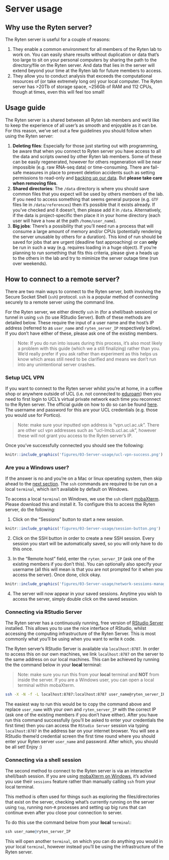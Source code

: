 # Server usage {#server-usage}

## Why use the Ryten server?

The Ryten server is useful for a couple of reasons:

1.  They enable a common environment for all members of the Ryten lab to work on. You can easily share results without duplication or data that's too large to sit on your personal computers by sharing the path to the directory/file on the Ryten server. And data that lies in the server will extend beyond your time at the Ryten lab for future members to access.
2.  They allow you to conduct analysis that exceeds the computational resources of (or take extremely long on) your local computer. The Ryten server has \>20Tb of storage space, \~256Gb of RAM and 112 CPUs, though at times, even this will feel too small!

## Usage guide

The Ryten server is a shared between all Ryten lab members and we'd like to keep the experience of all user's as smooth and enjoyable as it can be. For this reason, we've set out a few guidelines you should follow when using the Ryten server:

1.  **Deleting files**: Especially for those just starting out with programming, be aware that when you connect to Ryten server you have access to all the data and scripts owned by other Ryten lab members. Some of these can be easily regenerated, however for others regeneration will be near impossible (e.g. raw RNA-seq data) or time-consuming. There are fail-safe measures in place to prevent deletion accidents such as setting permissions to read-only and [backing up our data](#data_backup). But **please take care when removing files**.
2.  **Shared directories**: The `/data` directory is where you should save common files that you expect will be used by others members of the lab. If you need to access something that seems general purpose (e.g. `GTF` files lie in `/data/references`) then it's possible that it exists already. If you've checked and it doesn't, then please add it in `/data`. Alternatively, if the data is project-specific then place it in your home directory (each user will have a `home` at the path `/home/user_name`).
3.  **Big jobs**: There's a possibility that you'll need run a process that will consume a large amount of memory and/or CPUs (potentially rendering the server unusable by others for a duration). This kind of run should be saved for jobs that are urgent (deadline fast approaching) or can **only** be run in such a way (e.g. requires loading in a huge object). If you're planning to run something that fits this criteria, please give a heads up to the others in the lab and try to miminize the server outage time (run over weekends).

## How to connect to a remote server?

There are two main ways to connect to the Ryten server, both involving the Secure Socket Shell (`ssh`) protocol. `ssh` is a popular method of connecting securely to a remote server using the command line.

For the Ryten server, we either directly `ssh` in (for a shell/bash session) or tunnel in using `ssh` (to use RStudio Server). Both of these methods are detailed below. These require the input of a user name and the host's IP address (referred to as `user_name` and `ryten_server_IP` respectively below). If you don't have either of these, please ask one of the existing members.

> Note: If you do run into issues during this process, it's also most likely a problem with this guide (which we a still finalizing) rather than you. We'd really prefer if you ask rather than experiment as this helps us know which areas still need to be clarified and means we don't run into any unintentional server crashes.

### Setup UCL VPN

If you want to connect to the Ryten server whilst you're at home, in a coffee shop or anywhere outside of UCL (i.e. not connected to [eduroam](https://www.ucl.ac.uk/isd/services/get-connected/wi-fi-wireless-networks/eduroam-wi-fi-ucl)) then you need to first login to UCL's virtual private network each time you reconnect to the Ryten server. The official guide on how to do so can be found [here](https://www.ucl.ac.uk/isd/services/get-connected/ucl-virtual-private-network-vpn). The username and password for this are your UCL credentials (e.g. those you would use for Portico).

> Note: make sure your inputted vpn address is "vpn.ucl.ac.uk". There are other ucl vpn addresses such as "ucl-lmcb.ucl.ac.uk", however these will not grant you access to the Ryten server's IP.

Once you've successfully connected you should see the following:

```r
knitr::include_graphics('figures/03-Server-usage/ucl-vpn-success.png')
```

### Are you a Windows user? {#windows-mobaxterm}

If the answer is no and you're on a Mac or linux operating system, then skip ahead to the [next section](#connect-rserver). The `ssh` commands are required to be run on a local `terminal`, which isn't available by default on Windows.

To access a local `terminal` on Windows, we use the `ssh` client [mobaXterm](https://mobaxterm.mobatek.net/). Please download this and install it. To configure this to access the Ryten server, do the following:

1.  Click on the "Sessions" button to start a new session.

```r
knitr::include_graphics('figures/03-Server-usage/session-button.png')
```

2.  Click on the SSH button in order to create a new SSH session. Every session you start will be automatically saved, so you will only have to do this once.

3.  In the "Remote host" field, enter the `ryten_server_IP` (ask one of the existing members if you don't this). You can optionally also specify your username (all this will mean is that you are not prompted for it when you access the server). Once done, click okay.

```r
knitr::include_graphics('figures/03-Server-usage/network-sessions-manager.png')
```

4.  The server will now appear in your saved sessions. Anytime you wish to access the server, simply double click on the saved session.

### Connecting via RStudio Server {#connect-rserver}

The Ryten server has a continuously running, free version of [RStudio Server](https://rstudio.com/products/rstudio/download-server/) installed. This allows you to use the nice interface of RStudio, whilst accessing the computing infrastructure of the Ryten Server. This is most commonly what you'll be using when you want to write `R` code.

The Ryten server's RStudio Server is available via `localhost:8787`. In order to access this on our own machines, we link `localhost:8787` on the server to the same address on our local machines. This can be achieved by running the the command below in your **local** terminal:

> Note: make sure you run this from your **local** terminal and **NOT** from inside the server. If you are a Windows user, you can open a local terminal within mobaXterm.

```bash
ssh -X -N -f -L localhost:8787:localhost:8787 user_name@ryten_server_IP
```

The easiest way to run this would be to copy the command above and replace `user_name` with your own and `ryten_server_IP` with the correct IP (ask one of the existing members if you don't have either). After you have run this command successfully (you'll be asked to enter your credentials the first time) then you can access the `RStudio Server` session via typing `localhost:8787` in the address bar on your internet browser. You will see a RStudio theme'd credential screen the first time round where you should enter your Ryten server `user_name` and password. After which, you should be all set! Enjoy :)

### Connecting via a shell session

The second method to connect to the Ryten server is via an interactive shell/bash session. If you are using [mobaXterm on Windows](#windows-mobaxterm), it's advised you use their `sessions` feature rather than manually calling `ssh` from your local terminal.

This method is often used for things such as exploring the files/directories that exist on the server, checking what's currently running on the server using `top`, running non-`R` processes and setting up big runs that can continue even after you close your connection to server.

To do this use the command below from your **local** `terminal`:

```r
ssh user_name@ryten_server_IP
```

This will open another `terminal`, on which you can do anything you would in your local `terminal`, however instead you'll be using the infrastructure of the Ryten server.
